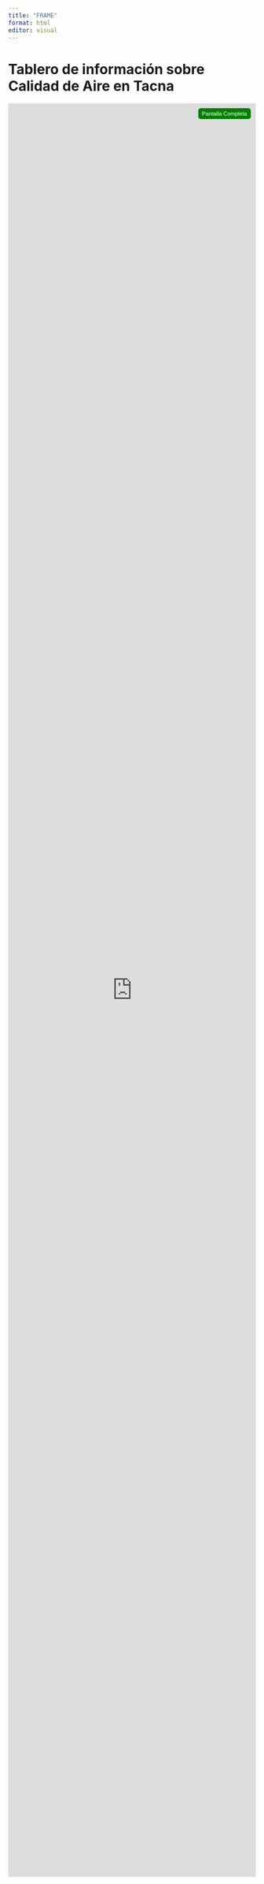 ```yaml
---
title: "FRAME"
format: html
editor: visual
---
```


# Tablero de información sobre Calidad de Aire en Tacna

<style>
.shareagain {
  min-width: 300px;
  margin: 1em auto;
  max-width: 100%;
  position: relative; /* Para posicionar el botón en relación al contenedor */
}

.shareagain iframe {
  width: 100%;
  height: 90vh; /* Ajusta según sea necesario */
  border: 0;
  transition: all 0.3s ease; /* Añade una transición suave al cambiar el tamaño */
}

.fullscreen-button {
  position: absolute;
  top: 10px;
  right: 10px;
  padding: 5px 8px; /* Tamaño más pequeño */
  background-color: rgba(0, 128, 0, 1); /* Verde oscuro con 50% de transparencia */
  color: white;
  border: none;
  border-radius: 5px;
  cursor: pointer;
  z-index: 10; /* Asegura que el botón esté sobre el iframe */
  font-size: 0.8em; /* Tamaño de fuente más pequeño */
}

.fullscreen-button:hover {
  background-color: rgba(0, 100, 0, 0.7); /* Color más oscuro al pasar el ratón */
}

/* Estilos responsivos */
@media (max-width: 600px) {
  .fullscreen-button {
    top: 5px; /* Ajusta la posición en móviles */
    right: 5px; /* Ajusta la posición en móviles */
    padding: 4px 6px; /* Tamaño aún más pequeño */
    font-size: 0.7em; /* Ajuste de tamaño de fuente en móviles */
  }
}
</style>

<div class="shareagain" data-exeternal="1">
  <button class="fullscreen-button" onclick="toggleFullscreen()">Pantalla Completa</button>
  <iframe id="myIframe" src="https://bryan1qr.github.io/MESOMI/#datos-del-2024" loading="lazy" allowfullscreen></iframe>
</div>

<script>
function toggleFullscreen() {
  const iframe = document.getElementById('myIframe');

  if (document.fullscreenElement) {
    document.exitFullscreen();
  } else {
    iframe.requestFullscreen().catch(err => {
      console.log(`Error al intentar entrar en pantalla completa: ${err.message}`);
    });
  }
}
</script>
